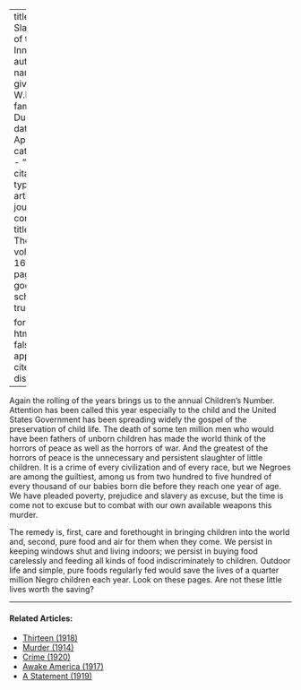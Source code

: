 
---
title: 'The Slaughter of the Innocents'
author:
  - name:
      given: W.E.B.
      family: Du Bois
date: Apr. 1918
categories: 
  - ""
citation: 
  type: article-journal
  container-title: The Crisis
  volume: 16
  issue: 6
  page: 267
google-scholar: true

format:
  html:
    toc: false
    appendix-cite-as: display
---



Again the rolling of the years brings us to the annual Children's Number. Attention has been called this year especially to the child and the United States Government has been spreading widely the gospel of the preservation of child life. The death of some ten million men who would have been fathers of unborn children has made the world think of the horrors of peace as well as the horrors of war. And the greatest of the horrors of peace is the unnecessary and persistent slaughter of little children. It is a crime of every civilization and of every race, but we Negroes are among the guiltiest, among us from two hundred to five hundred of every thousand of our babies born die before they reach one year of age. We have pleaded poverty, prejudice and slavery as excuse, but the time is come not to excuse but to combat with our own available weapons this murder.

The remedy is, first, care and forethought in bringing children into the world and, second, pure food and air for them when they come. We persist in keeping windows shut and living indoors; we persist in buying food carelessly and feeding all kinds of food indiscriminately to children. Outdoor life and simple, pure foods regularly fed would save the lives of a quarter million Negro children each year. Look on these pages. Are not these little lives worth the saving?

<!-- Similar articles start here -->

<hr>
#### Related Articles:

* [Thirteen (1918)](/Volumes/15/03/thirteen.html)
* [Murder (1914)](/Volumes/09/02/murder.html)
* [Crime (1920)](/Volumes/19/04/crime.html)
* [Awake America (1917)](/Volumes/14/05/awake_america.html)
* [A Statement (1919)](/Volumes/19/01/statement.html)

<!-- Similar articles end here -->